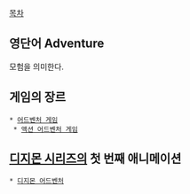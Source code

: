 [[목차]]

== 영단어 Adventure ==
모험을 의미한다.

== 게임의 장르 ==
 * [[어드벤처 게임]]
  * [[액션 어드벤처 게임]] 

== [[디지몬 시리즈]]의 첫 번째 애니메이션 ==
 * [[디지몬 어드벤처]] 
